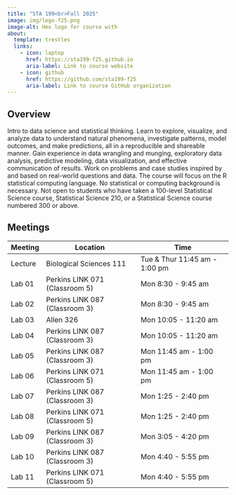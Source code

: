 ```yaml
---
title: "STA 199<br>Fall 2025"
image: img/logo-f25.png
image-alt: Hex logo for course with
about:
  template: trestles
  links:
    - icon: laptop
      href: https://sta199-f25.github.io
      aria-label: Link to course website
    - icon: github
      href: https://github.com/sta199-f25
      aria-label: Link to course GitHub organization
---
```


## Overview

Intro to data science and statistical thinking.
Learn to explore, visualize, and analyze data to understand natural phenomena, investigate patterns, model outcomes, and make predictions, all in a reproducible and shareable manner.
Gain experience in data wrangling and munging, exploratory data analysis, predictive modeling, data visualization, and effective communication of results.
Work on problems and case studies inspired by and based on real-world questions and data.
The course will focus on the R statistical computing language.
No statistical or computing background is necessary.
Not open to students who have taken a 100-level Statistical Science course, Statistical Science 210, or a Statistical Science course numbered 300 or above.

## Meetings

| Meeting | Location                       | Time                          |
|---------|--------------------------------|-------------------------------|
| Lecture | Biological Sciences 111        | Tue & Thur 11:45 am - 1:00 pm |
| Lab 01  | Perkins LINK 071 (Classroom 5) | Mon 8:30 - 9:45 am            |
| Lab 02  | Perkins LINK 087 (Classroom 3) | Mon 8:30 - 9:45 am            |
| Lab 03  | Allen 326                      | Mon 10:05 - 11:20 am          |
| Lab 04  | Perkins LINK 087 (Classroom 3) | Mon 10:05 - 11:20 am          |
| Lab 05  | Perkins LINK 087 (Classroom 3) | Mon 11:45 am - 1:00 pm        |
| Lab 06  | Perkins LINK 071 (Classroom 5) | Mon 11:45 am - 1:00 pm        |
| Lab 07  | Perkins LINK 087 (Classroom 3) | Mon 1:25 - 2:40 pm            |
| Lab 08  | Perkins LINK 071 (Classroom 5) | Mon 1:25 - 2:40 pm            |
| Lab 09  | Perkins LINK 087 (Classroom 3) | Mon 3:05 - 4:20 pm            |
| Lab 10  | Perkins LINK 087 (Classroom 3) | Mon 4:40 - 5:55 pm            |
| Lab 11  | Perkins LINK 071 (Classroom 5) | Mon 4:40 - 5:55 pm            |